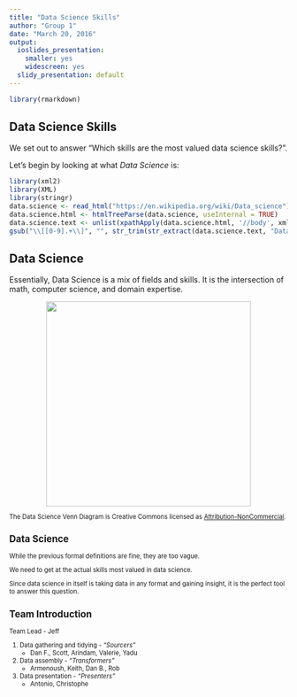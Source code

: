 ```yaml
---
title: "Data Science Skills"
author: "Group 1"
date: "March 20, 2016"
output:
  ioslides_presentation:
    smaller: yes
    widescreen: yes
  slidy_presentation: default
---
```


```r
library(rmarkdown)
```

## Data Science Skills

We set out to answer "Which skills are the most valued data science skills?". 

Let's begin by looking at what *Data Science* is: 

```r
library(xml2)
library(XML)
library(stringr)
data.science <- read_html("https://en.wikipedia.org/wiki/Data_science")
data.science.html <- htmlTreeParse(data.science, useInternal = TRUE) 
data.science.text <- unlist(xpathApply(data.science.html, '//body', xmlValue))
gsub("\\[[0-9].+\\]", "", str_trim(str_extract(data.science.text, "Data Science is.+")))
```

## Data Science

Essentially, Data Science is a mix of fields and skills. It is the intersection of math, computer science, and domain expertise. 

<center><img src="https://raw.githubusercontent.com/ChristopheHunt/MSDA---Coursework/master/Data%20607/Homework/Group%20Project/Data_Science_VD.png" height="370px" /></center>

<div class="footer" style="margin-top;font-size:80%;"> The Data Science Venn Diagram is Creative Commons licensed as [Attribution-NonCommercial](http://creativecommons.org/licenses/by-nc/3.0/legalcode).

## Data Science

While the previous formal definitions are fine, they are too vague. 

We need to get at the actual skills most valued in data science. 

Since data science in itself is taking data in any format and gaining insight, it is the perfect tool to answer this question.  

## Team Introduction 

Team Lead - Jeff 

1. Data gathering and tidying - *"Sourcers"*
      - Dan F., Scott, Arindam, Valerie, Yadu
2. Data assembly - *"Transformers"*
      - Armenoush, Keith, Dan B., Rob
3. Data presentation - *"Presenters"*
      - Antonio, Christophe

